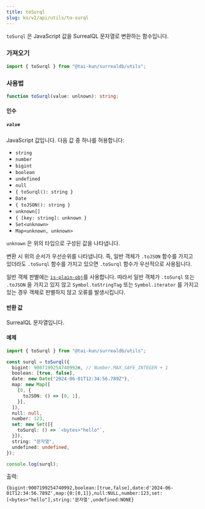 ```yaml
---
title: toSurql
slug: ko/v2/api/utils/to-surql
---
```


`toSurql` 은 JavaScript 값을 SurrealQL 문자열로 변환하는 함수입니다.

### 가져오기

```ts
import { toSurql } from "@tai-kun/surrealdb/utils";
```

### 사용법

```ts
function toSurql(value: unlnown): string;
```

#### 인수

##### `value`

JavaScript 값입니다. 다음 값 중 하나를 허용합니다:

- `string`
- `number`
- `bigint`
- `boolean`
- `undefined`
- `null`
- `{ toSurql(): string }`
- `Date`
- `{ toJSON(): string }`
- `unknown[]`
- `{ [key: string]: unknown }`
- `Set<unknown>`
- `Map<unknown, unknown>`

`unknown` 은 위의 타입으로 구성된 값을 나타냅니다.

변환 시 위의 순서가 우선순위를 나타냅니다. 즉, 일반 객체가 `.toJSON` 함수를 가지고 있더라도 `.toSurql` 함수를 가지고 있으면 `.toSurql` 함수가 우선적으로 사용됩니다.

일반 객체 판별에는 [`is-plain-obj`](https://github.com/sindresorhus/is-plain-obj)를 사용합니다. 따라서 일반 객체가 `.toSurql` 또는 `.toJSON` 을 가지고 있지 않고 `Symbol.toStringTag` 또는 `Symbol.iterator` 를 가지고 있는 경우 객체로 판별하지 않고 오류를 발생시킵니다.

#### 반환 값

SurrealQL 문자열입니다.

#### 예제

```ts
import { toSurql } from "@tai-kun/surrealdb/utils";

const surql = toSurql({
  bigint: 9007199254740992n, // Number.MAX_SAFE_INTEGER + 1
  boolean: [true, false],
  date: new Date("2024-06-01T12:34:56.789Z"),
  map: new Map([
    [0, {
      toJSON: () => [0, 1],
    }],
  ]),
  null: null,
  number: 123,
  set: new Set([{
    toSurql: () => `<bytes>"hello"`,
  }]),
  string: "문자열",
  undefined: undefined,
});

console.log(surql);
```

출력:

```text
{bigint:9007199254740992,boolean:[true,false],date:d'2024-06-01T12:34:56.789Z',map:{0:[0,1]},null:NULL,number:123,set:[<bytes>"hello"],string:'문자열',undefined:NONE}
```
